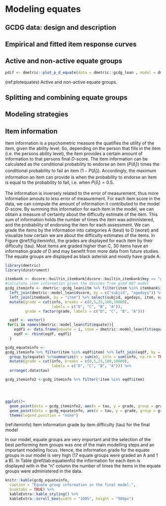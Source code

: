 # Modeling equates {#ch:modelingequates}

## GCDG data: design and description

## Empirical and fitted item response curves



## Active and non-active equate groups
```r

pdif <- dmetric::plot_p_d_equate(data = dmetric::gcdg_lean , model = dmetric::model_lean, passive = TRUE)

```
(ref:plotequates) Active and non-active equate groups.


## Splitting and combining equate groups

## Modeling strategies


## Item information

Item information is a psychometric measure the quatifies the utility of the item, given the ability level. So, depending on the person that fills in the item (i.e. the persons ability level), the item provides a certain amount of information to that persons final $D$-score. The item information can be calculated as the conditional probability to endorse an item ($P(\hat\delta_i)$) times the conditional probability to fail an item ($1-P(\hat\delta_i)$). Accordingly, the maximum information an item can provide is when the probability to endorse an item is equal to the probability to fail, i.e. when $P(\hat\delta_i) = 0.5$.

The information is inversely related to the error of measurement, thus more information amouts to less error of measurement. For each item score in the data, we can compute the amount of information it contributed to the model $D$-score. By summing this information for each item in the model, we can obtain a measure of certainty about the difficulty estimate of the item. This sum of information holds the number of times the item was administered, and the probability of endorsing the item for each assessment. We can grade the items by the information into categories A (best) to D (worst) and visualize how certain we are about the difficulty estimates of the items. In Figure \@ref(fig:iteminfo), the grades are displayed for each item by their difficulty (tau). Most items are graded higher than C, 30 items have an information grade of D and may benefit from more data from future studies. The equate groups are displayed as black asterisk and mostly have grade A.    

```r
library(dmetric)
library(dinstrument)

itembank <- dscore::builtin_itembank[dscore::builtin_itembank$key == "gcdg",]
#calculate item information given the dscores from gsed 807 model
gcdg_iteminfo <- dmetric::gcdg_lean$itm %>% filter(item %in% itembank$item) %>%
  left_join(dmetric::model_lean$dscore, by = c("subjid", "agedays")) %>%
  left_join(itembank, by = "item") %>% select(subjid, agedays, item, value, cohort, d, tau) %>% mutate(info = dinstrument::info(beta = .data$d, delta = .data$tau)) %>% group_by(item) %>% summarize(n = n(), info = sum(info, na.rm = TRUE), tau = mean(tau)) %>%
  mutate(grade = cut(info, breaks = c(0,5,25,100,10000),
                     labels = c("D", "C", "B", "A")),
         grade = factor(grade, labels = c("D", "C", "B", "A")))

  eqdf <- vector()
 for(i in names(dmetric::model_lean$fit$equate)){
    eqdf1 <- data.frame(equate = i, item = dmetric::model_lean$fit$equate[[i]])
    eqdf <- rbind(eqdf, eqdf1)
  }

gcdg_equateinfo <- 
gcdg_iteminfo %>% filter(item %in% eqdf$item) %>% left_join(eqdf, by = "item") %>%
  group_by(equate) %>%summarize(n = sum(n), info = sum(info, na.rm = TRUE), tau = mean(tau)) %>%
  mutate(grade = cut(info, breaks = c(0,5,25,100,10000),
                     labels = c("D", "C", "B", "A"))) %>%
  arrange(.data$tau)

gcdg_iteminfo2 <-gcdg_iteminfo %>% filter(!item %in% eqdf$item)




ggplot()+
  geom_point(data = gcdg_iteminfo2, aes(x = tau, y = grade, group = grade, color = grade)) +
  geom_point(data = gcdg_equateinfo, aes(x = tau, y = grade, group = grade, color = grade), shape = 8, color = "black", size = 2, stroke = 1.5) +
  theme(legend.position = "none")

```
(ref:iteminfo) Item information grade by item difficulty (tau) for the final model

<!-- Weet even niet zeker of het stukje hieronder erbij moeten doen. Het geeft net wat meer "informatie" over de equate groups, maar het belangrijkste staat eigenlijk al in de plot hierboven.
-->

In our model, equate groups are very important and the selection of the best performing item groups was one of the main modelling steps and an important modeling focus. Hence, the information grade for the equate groups in our model is very high (17 equate groups were graded an A and 1 a B). In Table \@ref(tab:equateinfo) the information for each item is displayed with in the "n" column the number of times the items in the equate groups were administered in the data.    


```r
knitr::kable(gcdg_equateinfo, 
  caption = "Equate group information in the final model.",
  booktabs = TRUE) %>%
  kableExtra::kable_styling() %>%
  kableExtra::scroll_box(width = "100%", height = "500px")

```
